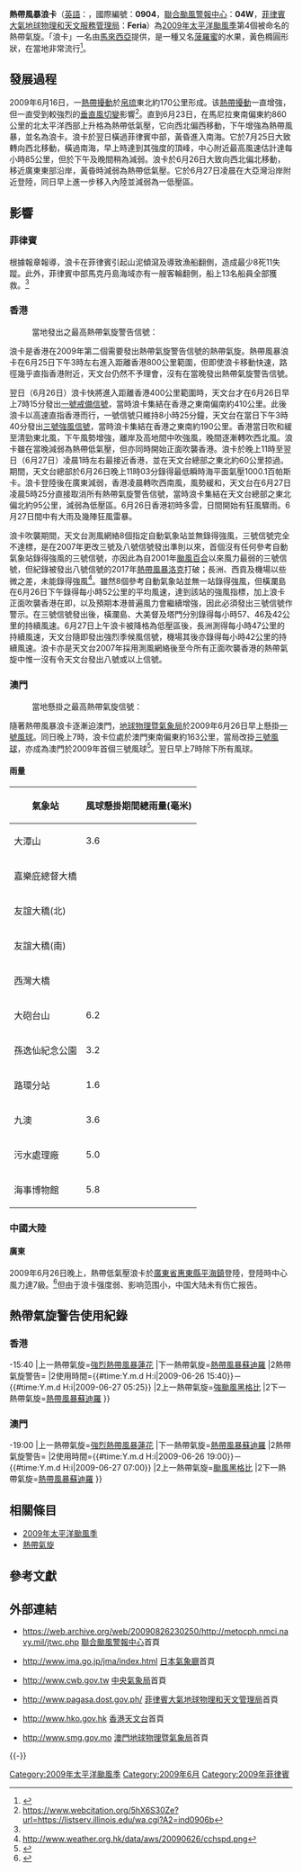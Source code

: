 {{noteTA|G1=TyphoonNew|G2=Weather
|G3=CWBTyphoonOld
|T=zh-cn:热带风暴浪卡 (2009年);zh-tw:輕度颱風南卡 (2009年);zh-hk:熱帶風暴浪卡 (2009年)}}
{{NoteUTC+8}}
{{颱風基礎資訊
|颱風名稱              = 熱帶風暴浪卡
|外文名稱              = Tropical Storm Nangka
|外文語言              = 英文
|十分鐘平均風速JMA      = 40|JMA=knot
|十分鐘平均風速CWB      = 20|CWB=m/s
|十分鐘平均風速KMA      = 21|KMA=m/s
|十分鐘平均風速HKO      = 85
|十分鐘平均風速SMG      = 67
|十分鐘平均風速PAGASA   = 75
|二分鐘平均風速         = 20|NMC=m/s
|一分鐘平均風速         = 45|SSHS=knot
|代表圖像              = Nangka 25 June 2009.jpg
|代表圖像名稱          = 2009年6月25日的浪卡
|形成日期              = 2009年6月22日
|消散日期              = 2009年6月27日
|最低氣壓              = 994
|瞬間最大陣風          = 110
|財產損失              = 約54,000[[美元|美元]]<ref name="demage">{{Cite web |url=http://www.gmanews.tv/story/165713/Feria-roars-across-central-RP-6-dead-11-missing |title=存档副本 |access-date=2009-06-25 |archive-date=2009-06-27 |archive-url=https://web.archive.org/web/20090627130759/http://www.gmanews.tv/story/165713/Feria-roars-across-central-RP-6-dead-11-missing |dead-url=no }}</ref>
|死傷人數              = 6死11失蹤<ref name="demage" />
|影響地區              = [[菲律賓|菲律賓]]、[[香港|香港]]、[[澳門|澳門]]、[[中华人民共和国|中國大陸]]（廣東）
|備註                  = 
|颱風路徑圖            = Nangka 2009 track.png
|風季年份              = 2009
|風季位置              = 太平洋
}}
'''熱帶風暴浪卡'''（[[英語|英語]]：{{lang|en|Tropical Storm Nangka}}，國際編號：'''0904'''，[[聯合颱風警報中心|聯合颱風警報中心]]：'''04W'''，[[菲律賓大氣地球物理和天文服務管理局|菲律賓大氣地球物理和天文服務管理局]]：'''Feria'''）為[[2009年太平洋颱風季|2009年太平洋颱風季]]第4個被命名的熱帶氣旋。「浪卡」一名由[[馬來西亞|馬來西亞]]提供，是一種又名[[菠羅蜜|菠羅蜜]]的水果，黃色橢圓形狀，在當地非常流行<ref>{{Cite web |url=http://www.hko.gov.hk/informtc/sound/tc_pronunciation2008c.htm |title=存档副本 |access-date=2009-06-25 |archive-date=2008-12-18 |archive-url=https://web.archive.org/web/20081218051544/http://www.hko.gov.hk/informtc/sound/tc_pronunciation2008c.htm |dead-url=yes }}</ref>。

==發展過程==
{{phs wikify}}
2009年6月16日，一[[熱帶擾動|熱帶擾動]]於[[帛琉|帛琉]]東北約170公里形成。该[[熱帶擾動|熱帶擾動]]一直增強，但一直受到較強烈的[[垂直風切變|垂直風切變]]影響<ref>https://www.webcitation.org/5hX6S30Ze?url=https://listserv.illinois.edu/wa.cgi?A2=ind0906b</ref>。直到6月23日，在馬尼拉東南偏東約860公里的北太平洋西部上升格為熱帶低氣壓，它向西北偏西移動，下午增強為熱帶風暴，並名為浪卡。浪卡於翌日橫過菲律賓中部，黃昏進入南海。它於7月25日大致轉向西北移動，橫過南海，早上時達到其強度的頂峰，中心附近最高風速估計達每小時85公里，但於下午及晚間稍為減弱。浪卡於6月26日大致向西北偏北移動，移近廣東東部沿岸，黃昏時減弱為熱帶低氣壓。它於6月27日凌晨在大亞灣沿岸附近登陸，同日早上進一步移入內陸並減弱為一低壓區。

==影響==
===菲律賓===
根據報章報導，浪卡在菲律賓引起山泥傾瀉及導致漁船翻側，造成最少8死11失蹤。此外，菲律賓中部馬克丹島海域亦有一艘客輪翻側，船上13名船員全部獲救。<ref name="demage" />

===香港===
:當地發出之最高熱帶氣旋警告信號：{{HKTY|3}}
{{HKTY Wind|長洲=40|西貢=39|赤鱲角=38|啟德=36|打鼓嶺=27|青衣=22|濕地公園=22|沙田=21}}
{{HKTY Wind|hour|長洲=31|赤鱲角=31|西貢=30|啟德=25|沙田=19|濕地公園=19|打鼓嶺=19|青衣=14}}
浪卡是香港在2009年第二個需要發出熱帶氣旋警告信號的熱帶氣旋。熱帶風暴浪卡在6月25日下午3時左右進入距離香港800公里範圍，但即使浪卡移動快速，路徑幾乎直指香港附近，天文台仍然不予理會，沒有在當晚發出熱帶氣旋警告信號。

翌日（6月26日）浪卡快將進入距離香港400公里範圍時，天文台才在6月26日早上7時15分發出[[一號戒備信號|一號戒備信號]]，當時浪卡集結在香港之東南偏南約410公里。此後浪卡以高速直指香港而行，一號信號只維持8小時25分鐘，天文台在當日下午3時40分發出[[三號強風信號|三號強風信號]]，當時浪卡集結在香港之東南約190公里。香港當日吹和緩至清勁東北風，下午風勢增強，離岸及高地間中吹強風，晚間逐漸轉吹西北風。浪卡雖在當晚減弱為熱帶低氣壓，但亦同時開始正面吹襲香港。浪卡於晚上11時至翌日（6月27日）凌晨1時左右最接近香港，並在天文台總部之東北約60公里掠過。期間，天文台總部於6月26日晚上11時03分錄得最低瞬時海平面氣壓1000.1百帕斯卡。浪卡登陸後在廣東減弱，香港凌晨轉吹西南風，風勢緩和，天文台在6月27日凌晨5時25分直接取消所有熱帶氣旋警告信號，當時浪卡集結在天文台總部之東北偏北約95公里，減弱為低壓區。6月26日香港初時多雲，日間開始有狂風驟雨。6月27日間中有大雨及幾陣狂風雷暴。

浪卡吹襲期間，天文台測風網絡8個指定自動氣象站並無錄得強風，三號信號完全不達標，是在2007年更改三號及八號信號發出準則以來，首個沒有任何參考自動氣象站錄得強風的三號信號，亦因此為自2001年[[颱風百合_(2001年)|颱風百合]]以來風力最弱的三號信號，但紀錄被發出八號信號的2017年[[熱帶風暴洛克_(2017年)|熱帶風暴洛克]]打破；長洲、西貢及機場以些微之差，未能錄得強風<ref>http://www.weather.org.hk/data/aws/20090626/cchspd.png{{dead link|date=2018年3月 |bot=InternetArchiveBot |fix-attempted=yes }}</ref>。雖然8個參考自動氣象站並無一站錄得強風，但橫瀾島在6月26日下午錄得每小時52公里的平均風速，達到該站的強風指標，加上浪卡正面吹襲香港在即，以及預期本港普遍風力會繼續增強，因此必須發出三號信號作警示。在三號信號發出後，橫瀾島、大美督及塔門分別錄得每小時57、46及42公里的持續風速。6月27日上午浪卡被降格為低壓區後，長洲測得每小時47公里的持續風速，天文台隨即發出強烈季候風信號，機場其後亦錄得每小時42公里的持續風速。浪卡亦是天文台2007年採用測風網絡後至今所有正面吹襲香港的熱帶氣旋中惟一沒有令天文台發出八號或以上信號。

===澳門===
{{MOTY Wind|hour|紀念孫中山市政公園=10.5|污水處理廠=14.1|大炮台山=11.6|海事博物館=12.8|友誼大橋北峰=26.2|友誼大橋南峰=27.3|嘉樂庇總督大橋=27.0|西灣大橋=27.5|大潭山(觀察坪)=21.5|九澳(自動氣候站)=16.6|路環分站=11.8|Remark=}}
:當地懸掛之最高熱帶氣旋信號：{{MOTY|3}}

隨著熱帶風暴浪卡逐漸迫澳門，[[地球物理暨氣象局|地球物理暨氣象局]]於2009年6月26日早上懸掛[[一號風球_(澳門)|一號風球]]。同日晚上7時，浪卡位處於澳門東南偏東約163公里，當局改掛[[三號風球_(澳門)|三號風球]]，亦成為澳門於2009年首個三號風球<ref>{{cite web |url=http://news.g4team.com/imviewer/imviewer.php?site=0&page=ncbrka00_20090626193531 |title=存档副本 |accessdate=2009-06-26 |deadurl=yes |archiveurl=https://web.archive.org/web/20161009155833/http://news.g4team.com/imviewer/imviewer.php?site=0&page=ncbrka00_20090626193531 |archivedate=2016-10-09 }}</ref>。翌日早上7時除下所有風球。
====雨量====
{| class="wikitable sortable"
|-
! 氣象站 !! 風球懸掛期間總雨量(毫米)
|-
| 大潭山 || 3.6
|-
| 嘉樂庇總督大橋 || 
|-
| 友誼大穚(北) || 
|-
| 友誼大穚(南) ||
|-
| 西灣大橋 || 
|-
| 大砲台山 || 6.2
|-
| 孫逸仙紀念公園 || 3.2
|-
| 路環分站 || 1.6
|-
| 九澳 || 3.6
|-
| 污水處理廠 || 5.0
|-
| 海事博物館 || 5.8
|}

===中國大陸===
====廣東====
2009年6月26日晚上，熱帶低氣壓浪卡於[[廣東省|廣東省]][[惠東縣|惠東縣]][[平海鎮|平海鎮]]登陸，登陸時中心風力達7級。<ref>{{cite web |url=http://www.121.com.cn/main/alarm/alarm.jsp |title=存档副本 |accessdate=2009-06-26 |deadurl=yes |archiveurl=https://web.archive.org/web/20080515215409/http://www.121.com.cn/main/alarm/alarm.jsp |archivedate=2008-05-15 }}</ref>但由于浪卡强度弱、影响范围小，中国大陆未有伤亡报告。

==熱帶氣旋警告使用紀錄==
===香港===
{{熱帶氣旋警告使用紀錄
|氣象台=[[香港天文台|香港天文台]]
|熱帶氣旋警告={{HKTY|1}}
|警告系統=[[香港熱帶氣旋警告信號|熱帶氣旋警告信號]]
|使用時間={{#time:Y.m.d H:i|2009-06-26 07:15}}-15:40
|上一熱帶氣旋=[[強烈熱帶風暴蓮花_(2009年)|強烈熱帶風暴蓮花]]
|下一熱帶氣旋=[[熱帶風暴蘇迪羅_(2009年)|熱帶風暴蘇迪羅]]
|2熱帶氣旋警告={{HKTY|3}}
|2使用時間={{#time:Y.m.d H:i|2009-06-26 15:40}}－{{#time:Y.m.d H:i|2009-06-27 05:25}}
|2上一熱帶氣旋=[[颱風黑格比_(2008年)|強颱風黑格比]]
|2下一熱帶氣旋=[[熱帶風暴蘇迪羅_(2009年)|熱帶風暴蘇迪羅]]
}}

===澳門===
{{熱帶氣旋警告使用紀錄
|氣象台=[[地球物理暨氣象局|地球物理暨氣象局]]
|警告系統=[[澳門熱帶氣旋信號|熱帶氣旋信號]]
|熱帶氣旋警告={{MOTY|1}}
|使用時間={{#time:Y.m.d H:i|2009-06-26 07:15}}-19:00
|上一熱帶氣旋=[[強烈熱帶風暴蓮花_(2009年)|強烈熱帶風暴蓮花]]
|下一熱帶氣旋=[[熱帶風暴蘇迪羅_(2009年)|熱帶風暴蘇迪羅]]
|2熱帶氣旋警告={{MOTY|3}}
|2使用時間={{#time:Y.m.d H:i|2009-06-26 19:00}}－{{#time:Y.m.d H:i|2009-06-27 07:00}}
|2上一熱帶氣旋=[[颱風黑格比_(2008年)|颱風黑格比]]
|2下一熱帶氣旋=[[熱帶風暴蘇迪羅_(2009年)|熱帶風暴蘇迪羅]]
}}

==相關條目==
{{portal pts}}
*[[2009年太平洋颱風季|2009年太平洋颱風季]] 
*[[熱帶氣旋|熱帶氣旋]]

==參考文獻==
{{reflist|2}}

==外部連結==
{{Commons cat|Tropical Storm Nangka (2009)}}
*{{en}}https://web.archive.org/web/20090826230250/http://metocph.nmci.navy.mil/jtwc.php [[聯合颱風警報中心|聯合颱風警報中心]]首頁
*{{ja}}http://www.jma.go.jp/jma/index.html {{Wayback|url=http://www.jma.go.jp/jma/index.html |date=20110320125420 }} [[日本氣象廳|日本氣象廳]]首頁
*{{zh-tw}}http://www.cwb.gov.tw {{Wayback|url=http://www.cwb.gov.tw/ |date=20181025071210 }} [[中央氣象局|中央氣象局]]首頁
*{{en}}http://www.pagasa.dost.gov.ph/ {{Wayback|url=http://www.pagasa.dost.gov.ph/ |date=20081216234000 }} [[菲律賓大氣地球物理和天文管理局|菲律賓大氣地球物理和天文管理局]]首頁
*{{zh}}http://www.hko.gov.hk {{Wayback|url=http://www.hko.gov.hk/ |date=20110224003313 }} [[香港天文台|香港天文台]]首頁
*{{zh}}http://www.smg.gov.mo {{Wayback|url=http://www.smg.gov.mo/ |date=20140517030343 }} [[澳門地球物理暨氣象局|澳門地球物理暨氣象局]]首頁

{{-}}
{{2009 Pacific typhoon season buttons}}

[[Category:2009年太平洋颱風季|Category:2009年太平洋颱風季]]
[[Category:2009年6月|Category:2009年6月]]
[[Category:2009年菲律賓|Category:2009年菲律賓]]